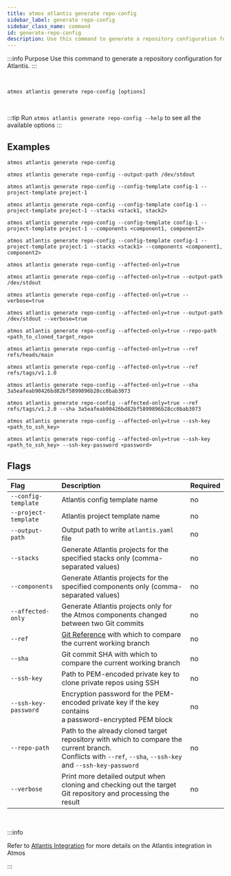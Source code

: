 ```yaml
---
title: atmos atlantis generate repo-config
sidebar_label: generate repo-config
sidebar_class_name: command
id: generate-repo-config
description: Use this command to generate a repository configuration for Atlantis.
---
```


:::info Purpose
Use this command to generate a repository configuration for Atlantis.
:::

<br/>

```shell
atmos atlantis generate repo-config [options]
```

<br/>

:::tip
Run `atmos atlantis generate repo-config --help` to see all the available options
:::

## Examples

```shell
atmos atlantis generate repo-config

atmos atlantis generate repo-config --output-path /dev/stdout

atmos atlantis generate repo-config --config-template config-1 --project-template project-1

atmos atlantis generate repo-config --config-template config-1 --project-template project-1 --stacks <stack1, stack2>

atmos atlantis generate repo-config --config-template config-1 --project-template project-1 --components <component1, component2>

atmos atlantis generate repo-config --config-template config-1 --project-template project-1 --stacks <stack1> --components <component1, component2>

atmos atlantis generate repo-config --affected-only=true

atmos atlantis generate repo-config --affected-only=true --output-path /dev/stdout

atmos atlantis generate repo-config --affected-only=true --verbose=true

atmos atlantis generate repo-config --affected-only=true --output-path /dev/stdout --verbose=true

atmos atlantis generate repo-config --affected-only=true --repo-path <path_to_cloned_target_repo>

atmos atlantis generate repo-config --affected-only=true --ref refs/heads/main

atmos atlantis generate repo-config --affected-only=true --ref refs/tags/v1.1.0

atmos atlantis generate repo-config --affected-only=true --sha 3a5eafeab90426bd82bf5899896b28cc0bab3073

atmos atlantis generate repo-config --affected-only=true --ref refs/tags/v1.2.0 --sha 3a5eafeab90426bd82bf5899896b28cc0bab3073

atmos atlantis generate repo-config --affected-only=true --ssh-key <path_to_ssh_key>

atmos atlantis generate repo-config --affected-only=true --ssh-key <path_to_ssh_key> --ssh-key-password <password>
```

## Flags

| Flag                 | Description                                                                                                                                                      | Required |
|:---------------------|:-----------------------------------------------------------------------------------------------------------------------------------------------------------------|:---------|
| `--config-template`  | Atlantis config template name                                                                                                                                    | no       |
| `--project-template` | Atlantis project template name                                                                                                                                   | no       |
| `--output-path`      | Output path to write `atlantis.yaml` file                                                                                                                        | no       |
| `--stacks`           | Generate Atlantis projects for the specified stacks only (comma-separated values)                                                                                | no       |
| `--components`       | Generate Atlantis projects for the specified components only (comma-separated values)                                                                            | no       |
| `--affected-only`    | Generate Atlantis projects only for the Atmos components changed<br/>between two Git commits                                                                     | no       |
| `--ref`              | [Git Reference](https://git-scm.com/book/en/v2/Git-Internals-Git-References) with which to compare the current working branch                                    | no       |
| `--sha`              | Git commit SHA with which to compare the current working branch                                                                                                  | no       |
| `--ssh-key`          | Path to PEM-encoded private key to clone private repos using SSH                                                                                                 | no       |
| `--ssh-key-password` | Encryption password for the PEM-encoded private key if the key contains<br/>a password-encrypted PEM block                                                       | no       |
| `--repo-path`        | Path to the already cloned target repository with which to compare the current branch.<br/>Conflicts with `--ref`, `--sha`, `--ssh-key` and `--ssh-key-password` | no       |
| `--verbose`          | Print more detailed output when cloning and checking out the target<br/>Git repository and processing the result                                                 | no       |

<br/>

:::info

Refer to [Atlantis Integration](/integrations/atlantis.md) for more details on the Atlantis integration in Atmos

:::
